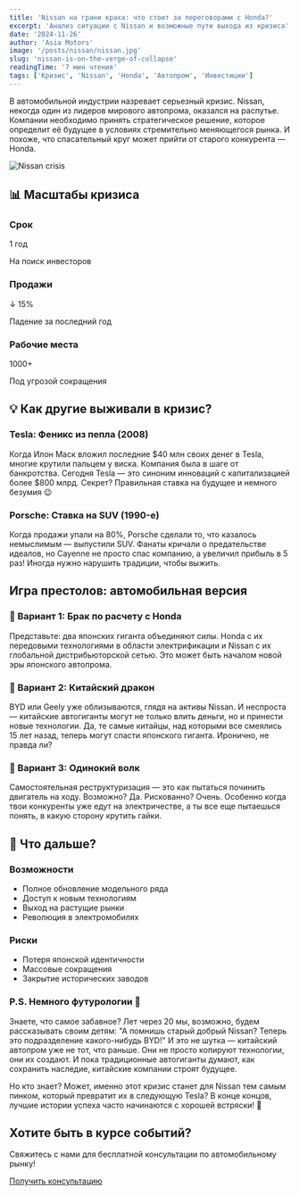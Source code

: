```yaml
---
title: 'Nissan на грани краха: что стоит за переговорами с Honda?'
excerpt: 'Анализ ситуации с Nissan и возможные пути выхода из кризиса'
date: '2024-11-26'
author: 'Asia Motors'
image: '/posts/nissan/nissan.jpg'
slug: 'nissan-is-on-the-verge-of-collapse'
readingTime: '7 мин чтения'
tags: ['Кризис', 'Nissan', 'Honda', 'Автопром', 'Инвестиции']
---
```


<div class="intro-block">
    <p class="intro-text">
        В автомобильной индустрии назревает серьезный кризис. Nissan, некогда
        один из лидеров мирового автопрома, оказался на распутье. Компании
        необходимо принять стратегическое решение, которое определит её будущее
        в условиях стремительно меняющегося рынка. И похоже, что спасательный
        круг может прийти от старого конкурента — Honda.
    </p>
</div>

<img src="/posts/nissan/nissan-1.jpg" alt="Nissan crisis" />

## 📊 Масштабы кризиса

<div class="features-grid">
    <div class="feature-card">
        <h3 class="feature-title">Срок</h3>
        <p class="feature-value">1 год</p>
        <p class="feature-description">На поиск инвесторов</p>
    </div>
    <div class="feature-card">
        <h3 class="feature-title">Продажи</h3>
        <p class="feature-value">↓ 15%</p>
        <p class="feature-description">Падение за последний год</p>
    </div>
    <div class="feature-card">
        <h3 class="feature-title">Рабочие места</h3>
        <p class="feature-value">1000+</p>
        <p class="feature-description">Под угрозой сокращения</p>
    </div>
</div>

## 💡 Как другие выживали в кризис?

<div class="story-block">
    <h3>Tesla: Феникс из пепла (2008)</h3>
    <p>
        Когда Илон Маск вложил последние $40 млн своих денег в Tesla, многие
        крутили пальцем у виска. Компания была в шаге от банкротства. Сегодня
        Tesla — это синоним инноваций с капитализацией более $800 млрд. Секрет?
        Правильная ставка на будущее и немного безумия 😉
    </p>
</div>

<div class="story-block">
    <h3>Porsche: Ставка на SUV (1990-е)</h3>
    <p>
        Когда продажи упали на 80%, Porsche сделали то, что казалось немыслимым
        — выпустили SUV. Фанаты кричали о предательстве идеалов, но Cayenne не
        просто спас компанию, а увеличил прибыль в 5 раз! Иногда нужно нарушить
        традиции, чтобы выжить.
    </p>
</div>

## Игра престолов: автомобильная версия

<div class="scenario-block">
    <h3>🤝 Вариант 1: Брак по расчету с Honda</h3>
    <p>
        Представьте: два японских гиганта объединяют силы. Honda с их передовыми
        технологиями в области электрификации и Nissan с их глобальной
        дистрибьюторской сетью. Это может быть началом новой эры японского
        автопрома.
    </p>
</div>

<div class="scenario-block">
    <h3>🐉 Вариант 2: Китайский дракон</h3>
    <p>
        BYD или Geely уже облизываются, глядя на активы Nissan. И неспроста —
        китайские автогиганты могут не только влить деньги, но и принести новые
        технологии. Да, те самые китайцы, над которыми все смеялись 15 лет
        назад, теперь могут спасти японского гиганта. Иронично, не правда ли?
    </p>
</div>

<div class="scenario-block">
    <h3>🎯 Вариант 3: Одинокий волк</h3>
    <p>
        Самостоятельная реструктуризация — это как пытаться починить двигатель
        на ходу. Возможно? Да. Рискованно? Очень. Особенно когда твои конкуренты
        уже едут на электричестве, а ты все еще пытаешься понять, в какую
        сторону крутить гайки.
    </p>
</div>

## 💭 Что дальше?

<div class="conclusions-grid">
    <div class="pros-box">
        <h3>Возможности</h3>
        <ul class="specs-list">
            <li>Полное обновление модельного ряда</li>
            <li>Доступ к новым технологиям</li>
            <li>Выход на растущие рынки</li>
            <li>Революция в электромобилях</li>
        </ul>
    </div>
    <div class="cons-box">
        <h3>Риски</h3>
        <ul class="specs-list">
            <li>Потеря японской идентичности</li>
            <li>Массовые сокращения</li>
            <li>Закрытие исторических заводов</li>
        </ul>
    </div>
</div>

<div class="final-thoughts">
    <h3>P.S. Немного футурологии 🔮</h3>
    <p>
        Знаете, что самое забавное? Лет через 20 мы, возможно, будем
        рассказывать своим детям: "А помнишь старый добрый Nissan? Теперь это
        подразделение какого-нибудь BYD!" И это не шутка — китайский автопром
        уже не тот, что раньше. Они не просто копируют технологии, они их
        создают. И пока традиционные автогиганты думают, как сохранить наследие,
        китайские компании строят будущее.
    </p>
    <p>
        Но кто знает? Может, именно этот кризис станет для Nissan тем самым
        пинком, который превратит их в следующую Tesla? В конце концов, лучшие
        истории успеха часто начинаются с хорошей встряски! 🚀
    </p>
</div>

<div class="cta-box">
    <h2>Хотите быть в курсе событий?</h2>
    <p>Свяжитесь с нами для бесплатной консультации по автомобильному рынку!</p>
    <a href="/contacts" class="cta-button">
        Получить консультацию
    </a>
</div>
